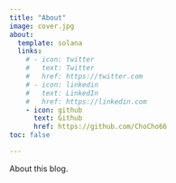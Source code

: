 ```yaml
---
title: "About"
image: cover.jpg
about:
  template: solana
  links:
    # - icon: twitter
    #   text: Twitter
    #   href: https://twitter.com
    # - icon: linkedin
    #   text: LinkedIn
    #   href: https://linkedin.com
    - icon: github
      text: Github
      href: https://github.com/ChoCho66
toc: false

---
```


About this blog.
